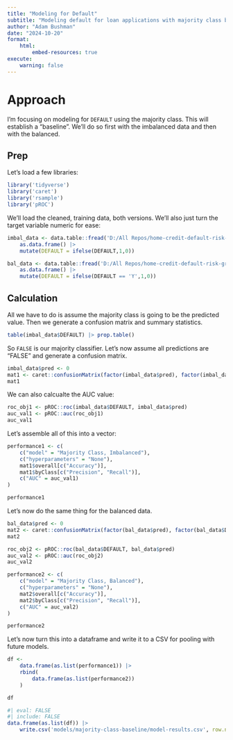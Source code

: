 ```yaml
---
title: "Modeling for Default"
subtitle: "Modeling default for loan applications with majority class baseline"
author: "Adam Bushman"
date: "2024-10-20"
format:
    html:
        embed-resources: true
execute:
    warning: false
---
```



# Approach

I'm focusing on modeling for `DEFAULT` using the majority class. This will establish a "baseline". We'll do so first with the imbalanced data and then with the balanced.

## Prep

Let's load a few libraries:

```r
library('tidyverse')
library('caret')
library('rsample')
library('pROC')
```

We'll load the cleaned, training data, both versions. We'll also just turn the target variable numeric for ease:

```r
imbal_data <- data.table::fread('D:/All Repos/home-credit-default-risk-group/data/application_train_clean.csv') |>
    as.data.frame() |>
    mutate(DEFAULT = ifelse(DEFAULT,1,0))

bal_data <- data.table::fread('D:/All Repos/home-credit-default-risk-group/data/application_train_smote.csv') |>
    as.data.frame() |>
    mutate(DEFAULT = ifelse(DEFAULT == 'Y',1,0))
```

## Calculation

All we have to do is assume the majority class is going to be the predicted value. Then we generate a confusion matrix and summary statistics. 

```r
table(imbal_data$DEFAULT) |> prop.table()
```

So `FALSE` is our majority classifier. Let's now assume all predictions are "FALSE" and generate a confusion matrix.

```r
imbal_data$pred <- 0
mat1 <- caret::confusionMatrix(factor(imbal_data$pred), factor(imbal_data$DEFAULT))
mat1
```

We can also calcualte the AUC value:

```r
roc_obj1 <- pROC::roc(imbal_data$DEFAULT, imbal_data$pred)
auc_val1 <- pROC::auc(roc_obj1)
auc_val1
```

Let's assemble all of this into a vector:

```r
performance1 <- c(
    c("model" = "Majority Class, Imbalanced"), 
    c("hyperparameters" = "None"), 
    mat1$overall[c("Accuracy")], 
    mat1$byClass[c("Precision", "Recall")], 
    c("AUC" = auc_val1)
)

performance1
```

Let's now do the same thing for the balanced data.

```r
bal_data$pred <- 0
mat2 <- caret::confusionMatrix(factor(bal_data$pred), factor(bal_data$DEFAULT))
mat2
```

```r
roc_obj2 <- pROC::roc(bal_data$DEFAULT, bal_data$pred)
auc_val2 <- pROC::auc(roc_obj2)
auc_val2
```

```r
performance2 <- c(
    c("model" = "Majority Class, Balanced"), 
    c("hyperparameters" = "None"), 
    mat2$overall[c("Accuracy")], 
    mat2$byClass[c("Precision", "Recall")], 
    c("AUC" = auc_val2)
)

performance2
```

Let's now turn this into a dataframe and write it to a CSV for pooling with future models.

```r
df <-
    data.frame(as.list(performance1)) |>
    rbind(
        data.frame(as.list(performance2))
    )

df
```

```r
#| eval: FALSE
#| include: FALSE
data.frame(as.list(df)) |> 
    write.csv('models/majority-class-baseline/model-results.csv', row.names = FALSE)
```